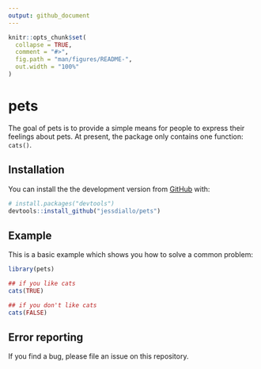 ```yaml
---
output: github_document
---
```



```r
knitr::opts_chunk$set(
  collapse = TRUE,
  comment = "#>",
  fig.path = "man/figures/README-",
  out.width = "100%"
)
```

# pets

The goal of pets is to provide a simple means for people to express their feelings about pets. At present, the package only contains one function: `cats()`.

## Installation

You can install the the development version from [GitHub](https://github.com/) with:

``` r
# install.packages("devtools")
devtools::install_github("jessdiallo/pets")
```
## Example

This is a basic example which shows you how to solve a common problem:

```r
library(pets)

## if you like cats
cats(TRUE)

## if you don't like cats
cats(FALSE)
```

## Error reporting

If you find a bug, please file an issue on this repository.
